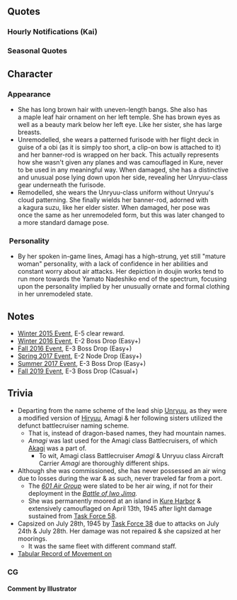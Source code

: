 {{ShipPageHeader}}

==Quotes==
{{ShipQuotes
|Introduction = 雲龍型航空母艦、天城と申します。提督、どうぞよろしくお願い致します。天城、精進致します。
|Introduction/En = I'm Amagi, an Unryuu-class Carrier. Thanks for your recruitment, Admiral. Amagi will concentrate!

|Introduction/Kai = 雲龍型航空母艦天城です！提督！天城今なら十分活躍できます！
|Introduction/Kai/En = I'm Amagi, an Unryuu-class Carrier! Admiral, this time Amagi can play an active role!
|Introduction/Kai/Note = [[#Trivia|In contrast to her historical life]].

|Library = 雲龍型航空母艦、その二番艦、天城です。戦時急造計画であるマル急計画により、建造されました。<br>空母機動部隊として運用されることは叶いませんでしたが、呉空襲時の対空戦で奮闘しました。
|Library/En = I'm Amagi, 2nd Carrier of the Unryuu Class. My construction following the Rapid Naval Armaments Supplement Program.<br>Even though I couldn't join the Mobile Striking Force, I did my best in the air raid at Kure Naval base.
|Library/Note = [[#Trivia|She never sortied and capsized while moored]].

|Secretary 1 = えーっと・・・対空戦ですか？
|Secretary 1/En = Uhm... An air battle?

|Secretary 1/Kai = はい！天城！出れます！
|Secretary 1/Kai/En = Yes! Amagi, going!

|Secretary 2 = 何？対空射撃・・・撃ち方はじめ！あれ・・・提督？あぁ、えっと・・・
|Secretary 2/En = What? Commencing anti-aircraft defense! Huh? Admiral? Um...well...

|Secretary 3 = 提督、天城の格納庫に何か御用でしょうか？艦載機を配備？わぁ！嬉しいです！
|Secretary 3/En = Admiral, what's wrong with Amagi's hangar? Deploying aircraft? Yes, I'm happy.

|Secretary 3/Kai = 提督、天城の格納庫に何か御用でしょうか？新鋭艦載機の調査って・・・本当ですか？
|Secretary 3/Kai/En = Admiral, what's wrong with Amagi's hangar? 'Checking the condition of the aircraft'...? Really?

|Idle = 函館・・・なんでだろう？懐かしい響・・・気のせいですね　あっ提督！お呼びでしょうか？天城精一杯頑張りますね！
|Idle/En = Hakodate... I wonder...? That's such a familiar name... Maybe it's just me...? Ah, Admiral! Did you call for me? Amagi will give her best!
|Idle/Note = Hakodate Dock was where she was scrapped.

|Secretary Married = 提督・・・いつも本当に・・・お疲れ様です。天城ここに待機していますので・・・御用があれば・・・いつもお呼びびくださいね。
|Secretary Married/En = Admiral,　good work as usual. Amagi's always on standby here, so... If you have any problems, just call me.

|Secretary Married/Kai = 提督、天城に素敵な艦載機を…そして、主力航空母艦として運用してくれて…本当に、ありがとうございます！　…感謝でいっぱいです…
|Secretary Married/Kai/En = Admiral, thank you for giving Amagi these wonderful aircraft... And for including me in the main force. Really, thank you very much!... I'm full of gratitude.

|Wedding = 提督、お呼びでしょうか。えっ？天城に、これを…お受けいたします、提督。あ、ありがとうございます。ずっと、大切にします。
|Wedding/En = Admiral, did you call for Amagi? Huh? It's for Amagi? Then, I will accept it, Admiral. Th-thank you. I will treasure it.

|Looking At Scores = 提督？情報は大切ですね！天城もそう思います
|Looking At Scores/En = Reports are important, right, Admiral? Amagi thinks so, too.

|Joining A Fleet = 航空戦隊！天城！出撃いたします！
|Joining A Fleet/En = Amagi, flagship of the carrier squadron, sortieing!

|Joining A Fleet/Kai = 新生第一航空戦隊！天城！出撃致します！
|Joining A Fleet/Kai/En = 1st Carrier fleet, renewed! Amagi, going!
|Joining A Fleet/Kai/Note = A what-if scenario as Amagi would be in the 1st Carrier Fleet.

|Equipment 1 = 対空火器の増強でしょうか？
|Equipment 1/En = Shall we reinforce my anti-aircraft guns?

|Equipment 2 = 新しい艦載機・・・！天城感激です！ありがとうございます！
|Equipment 2/En = Amagi is thankful for the new aircraft. Thank you very much.
|Equipment 2/Note = [[#Trivia|Aircraft of which she was never able to receive in life]]....

|Equipment 3 = 天城が参ります！
|Equipment 3/En = Amagi will now be going.

|Supply = 貴重な燃料や艦載機・・・ありがとうございます！
|Supply/En = Thank you, for all these precious fuel and aircraft.

|Docking Minor = 深い傷ではないのですが・・・提督すみません
|Docking Minor/En = It's not a serious wound but...thanks, Admiral.

|Docking Major = 申し訳ありません・・・長いお風呂を頂きます・・・本当に・・・すみません・・・
|Docking Major/En = I'm sorry. I'm going to take a lot of time in the bath. I'm truly sorry.

|Construction = 新造艦が就役した模様です。
|Construction/En = Looks like a new ship has joined the fleet.

|Returning From Sortie = 艦隊が無事帰投しました。お疲れ様です。
|Returning From Sortie/En = The fleet has returned. Good work everyone.

|Starting A Sortie = 航空母艦天城！抜錨致します！
|Starting A Sortie/En = Aircraft Carrier Amagi, sortieing!

|Battle Start = 対空射撃じゃありません！攻撃隊の発艦です！天城航空隊発艦始め！です！
|Battle Start/En = It's not an AA defense! We're doing an air attack! Amagi, deploying aircraft!
|Battle Start/Note = [[#Trivia|Her only engagements were AA defense during air raids at Kure Naval Base]].

|Battle Start/Kai = 第六〇一航空隊、発艦始め！さあ、始めます！
|Battle Start/Kai/En = 601 Air Group, deploying! Attack!

|Air Battle = 烈風…眩しい翼…あっ、自分の艦載機なのに、見惚れちゃいました！
|Air Battle/En = Reppuu... These dazzling wings.. Oh, whoops, I'm smitten with my own planes.

|Attack = 天城航空隊、お・・・お願いします！
|Attack/En = Carrier Amagi... G-Going!

|Night Battle = つ・・・追撃ですか？そうですか。頑張ります。
|Night Battle/En = What... A pursuit attack? Then... I'll do my best.

|MVP = 天城が一番ですか・・・？本当に・・・？あぁ・・・ありがとうございます！嬉しい・・・
|MVP/En = Amagi is...number one? Really? Thank you very much. I...I'm happy.

|MVP/Kai = ふぅ・・・天城・・・戦果を挙げられて良かったです！努力すればやれるのですね！
|MVP/Kai/En = Fuu... Amagi is happy with the result of the battle! Amagi can do it, as long as I give my best effort!

|Minor Damage 1 = 被弾！？応急処置を！
|Minor Damage 1/En = I got bombed!? Commence emergency procedures!

|Minor Damage 2 = 浸水を防いで！だ、大丈夫です！
|Minor Damage 2/En = Hurry up with the flood control! I-I'm fine!

|Major Damage = うぅ・・・やられました・・・艦載機・・・発着艦不能です・・・
|Major Damage/En = Uwa... I've been hit. It's impossible to launch planes now.

|Sunk = 沈むのに・・・天城・・・不思議な気持ちです・・・今度は精一杯行きました・・・よね・・・
|Sunk/En = Even though...Amagi is sinking...Amagi still has this strange feeling... This time, I did my best...right...?
|Sunk/Note = In contrast to her historical capsizing.
}}
===Hourly Notifications (Kai)===
{{Shiphourly
|00JP = 提督！日付が変わりました！本日はこの天城が時刻をお知らせしてまいりますね！はい！大丈夫です！頑張ります！
|00EN = Admiral! The day has changed! Today, Amagi will announce the hourlies! Yes, don't worry! I'll do my best!
|00Note = 
|01JP = マルヒトマルマルとなりました！提督・・・夜は艦隊も静かですね
|01EN = 01:00. Admiral... The fleet is quiet tonight!
|01Note = 
|02JP = マルフタマルマルです　丑三つ時・・・ですね・・・提督　少し・・・怖いかって？いえ！ぜんぜ・・・ん・・・もんだい・・・な・・・く・・・？提督・・・？どこ・・・？　ひゃぁっ！？
|02EN = 02:00. It's... Midnight... 'Are you scared'? No... I... am... not...? Admiral...? Where are you...? Hyaa!?
|02Note = 
|03JP = マルサンマルマルです　提督？あの？冗談とかやめて欲しいです。天城本当にびっくりしました・・・べっ別に怖くは・・・ないです・・・
|03EN = 03:00. Admiral? Um? Can you stop toying with me? Amagi was really surprised... It's not like I was scared...
|03Note = 
|04JP = マルヨンマルマルとなりました　提督？この時間はとても眠いですね・・・っふ！頑張ります！
|04EN = 04:00. Admiral? It's very sleepy at this time... Ufu! I'm doing my best!
|04Note = 
|05JP = マルゴーマルマルです　夜が明けて来ました・・・そろそろ総員起こしの準備をいたしますね？
|05EN = 05:00. It's dawn now... Shall we prepare for the reveille?
|05Note = Reveille is a common bugle call used to wake up military personnel at sunrise.
|06JP = マルロクマルマル　艦隊総員起こし！朝です！本日も一日頑張りましょう！
|06EN = 06:00. Commencing reveille! It's morning! Let us give our best today, too!
|06Note = 
|07JP = マルナナマルマルです　提督！簡単で申し訳ないですが朝餉の準備こちらにどうぞ！まず今日のお味噌汁のお出しは・・・
|07EN = 07:00. Admiral! I'm sorry for making such a simple dish but... breakfast is here! Today the soup for miso is...
|07Note = 
|08JP = マルハチマルマルです　提督？天城の朝餉お口に会いましたでしょうか？あっ・・・よかった・・・片付けますね・・・　よかった・・・
|08EN = 08:00. Admiral? Did Amagi's breakfast match your taste? Ah... great... I'll be cleaning now... Thanks...
|08Note = 
|09JP = マルキュウマルマルとなりました　提督そろそろ艦隊出撃ですね！主力の艦隊編成は如何致しましょうか？
|09EN = 09:00. Admiral! It's about time we do some battles. What shall we pick for the main fleet?
|09Note = 
|10JP = ヒトマルマルマルです　そうですね・・・私も艦載機を搭載できてほんとうに嬉しいです！いいものですね・・・艦載機
|10EN = 10:00. That's right... I'm happy I get to equip aircraft! They're beautiful... aircraft that is.
|10Note = [[#Trivia|In contrast to her historical life]].
|11JP = ヒトヒトマルマルです　そろそろ昼餉の準備をいたしますね？提督？食べたいものはありますか？・・・何にしようかしら・・・
|11EN = 11:00. It's about time for lunch, right? What do you want, Admiral...? I wonder what I should make...
|11Note = 
|12JP = ヒトフタマルマル　正午です！提督！お昼は和風カレーにしてみました！丼いっぱいで召し上がれっ、おかわりもありますよ？
|12EN = 12:00. It's noon, now! Admiral, I tried making Japanese-style curry for lunch! Please eat up, I still have a lot left.
|12Note = 
|13JP = ヒトサンマルマルです　和風のカレーもいいでしょう？やはりお出汁！そして片栗粉のとろみもポイントなんです
|13EN = 13:00. My curry was good, too, right? Of course, the soup & the potato starch were on point, as well.
|13Note = 
|14JP = ヒトヨンマルマルとなりました　あっ雲龍姉様！調子はいかがですか？姉様最近とっても綺麗・・・天城も見習います！
|14EN = 14:00. Ah... Unryuu-neesama! How are you, today? You're getting more beautiful these days... Amagi want to be like you, too!
|14Note = 
|15JP = ヒトゴーマルマルです　提督、甘いモノでもいかがですか？間宮さんにお願いして葛餅をいただいてきました！・・・ご一緒に
|15EN = 15:00. Admiral, do you want some sweets? I've ordered some Kudzu starch cake from Mamiya! Let us dig in!
|15Note = 
|16JP = ヒトロクマルマルです　提督！私も鍛錬すれば飛龍さんや蒼龍さんのようになれますか？えっ？本当？・・・天城頑張ります！
|16EN = 16:00. Admiral, if Amagi trains hard, can Amagi match Hiryuu & Souryuu? Huh? Really...? Then, Amagi will do her best!
|16Note = [[#Trivia|The ''Unryuu''-class is based on Souryuu & Hiryuu's similar designs]].
|17JP = ヒトナナマルマルです　提督、夕焼けが綺麗ですね？・・・えっ天城もって・・・やだ・・・なにいって・・・えっ戻ろうって・・・そうですね・・・
|17EN = 17:00. Admiral, the sunset was beautiful, right...? Um... Amagi is also... Noooo, what are you saying... Hm? go back?... Yes...
|17Note = She is a bit embarrassed when the Admiral praised her as beautiful, just like the sunset.
|18JP = ヒトハチマルマルとなりました　提督、天城夕餉の支度に入りますね？天城腕をふるいます！少しお待ちくださいませ
|18EN = 18:00. Admiral, shall Amagi prepare your dinner? Amagi will show you her culinary skills! Please wait!
|18Note = 
|19JP = ヒトキュウマルマルです　夕餉は洋食にしてみました！カツレツです！コーンスープも用意致しました！
|19EN = 19:00. Amagi tried a Western-style dinner! It's cutlet & corn soup, today.
|19Note = 
|20JP = フタマルマルマルです　えっ？カツレツはとんかつとは違いますよ？えっ？どう違うかって？それはですね・・・まずそもそも・・・
|20EN = 20:00. Hah? 'Cutlet is different from tonkatsu'? Huh? 'How'? Well, first off... It's...
|20Note = 
|21JP = フタヒトマルマルです　提督！そうですね・・・妹の葛城ですか？・・・はい、再び会えると信じています航空戦隊を組みたいですね
|21EN = 21:00. Admiral! Yeah... About our sister Katsuragi? Yes, I believe we will meet again, & I want to form a carrier division with her.
|21Note = A tease similar to [[Unryuu#Hourlies|Unryuu]]'s, among others.
|22JP = フタフタマルマルとなりました　夜は静か・・・じゃぁないみたいですね・・・あの天城静かにってお願いしてきましょうか？
|22EN = 22:00. It's quiet at night... Well, looks like it's not... shall Amagi go & make it quiet?
|22Note = [[Sendai]]?
|23JP = フタサンマルマルです　提督、今日も一日本当にお疲れ様でした。ぐっすりお休みになって疲れをとってくださいね
|23EN = 23:00. Admiral, thanks for your hard work today. Please have some sleep.
|23Note = 
}}

===Seasonal Quotes===
{{Shipquoteseasonal
|SecondAnniversary2015 = 提督、今日は特別な日ですね。天城、ご一緒できて光栄です。ふふっ、嬉し。
|SecondAnniversary2015_EN = Admiral, today is a important day right? Amagi is honored to be with you! Fufu, I'm happy.
|SecondAnniversary2015_Clip = {{Audio|file=Amagi_Second_Anniversary.ogg}}
|SecondAnniversary2015_Note = 

|Christmas2015 = メリークリスマスです、提督。函館や呉の夜景も今日は綺麗ですよ、きっと。
|Christmas2015_EN = Merry Christmas, Admiral. Nighttime scenery at Hakodate and Kure should've be pretty in this season.
|Christmas2015_Clip = {{Audio|file=Amagi_Christmas_2015.ogg}}
|Christmas2015_Note = 

|NewYear2016 = 提督、新年明けましておめでとうございます！天城、新年をご一緒できて光栄です！
|NewYear2016_EN = Admiral, Happy New Year to you! I am honored to be spending a new year together!
|NewYear2016_Clip = {{Audio|file=Amagi_New_Year_2016.ogg}}
|NewYear2016_Note = 

|ThirdAnniversary2016 = 提督、今日は特別な日ですね。天城、ご一緒できて光栄です。ふふっ、嬉し。
|ThirdAnniversary2016_EN = Admiral, today is a important day right? Amagi is honored to be with you! Fufu, I'm happy.
|ThirdAnniversary2016_Clip = {{Audio|file=Amagi_Second_Anniversary.ogg}}
|ThirdAnniversary2016_Note = From [[Seasonal/Second_Anniversary]]
}}

==Character==

===Appearance===
* She has long brown hair with uneven-length bangs. She also has a maple leaf hair ornament on her left temple. She has brown eyes as well as a beauty mark below her left eye. Like her sister, she has large breasts.
* Unremodelled, she wears a patterned furisode with her flight deck in guise of a obi (as it is simply too short, a clip-on bow is attached to it) and her banner-rod is wrapped on her back. This actually represents how she wasn't given any planes and was camouflaged in Kure, never to be used in any meaningful way. When damaged, she has a distinctive and unusual pose lying down upon her side, revealing her Unryuu-class gear underneath the furisode.
* Remodelled, she wears the Unryuu-class uniform without Unryuu's cloud patterning. She finally wields her banner-rod, adorned with a kagura suzu, like her elder sister. When damaged, her pose was once the same as her unremodeled form, but this was later changed to a more standard damage pose.

=== Personality ===
* By her spoken in-game lines, Amagi has a high-strung, yet still "mature woman" personality, with a lack of confidence in her abilities and constant worry about air attacks. Her depiction in doujin works tend to run more towards the Yamato Nadeshiko end of the spectrum, focusing upon the personality implied by her unusually ornate and formal clothing in her unremodeled state.
==Notes==
* [[Winter 2015 Event]], E-5 clear reward.
* [http://kancolle.wikia.com/wiki/Winter_2016_Event Winter 2016 Event], E-2 Boss Drop (Easy+)
* [http://kancolle.wikia.com/wiki/Fall_2016_Event Fall 2016 Event], E-3 Boss Drop (Easy+)
* [http://kancolle.wikia.com/wiki/Spring_2017_Event Spring 2017 Event], E-2 Node Drop (Easy+)
* [http://kancolle.wikia.com/wiki/Summer_2017_Event Summer 2017 Event], E-3 Boss Drop (Easy+)
* [[Fall 2019 Event]], E-3 Boss Drop (Casual+)

==Trivia==
* Departing from the name scheme of the lead ship [[Unryuu]], as they were a modified version of [[Hiryuu]], Amagi & her following sisters utilized the defunct battlecruiser naming scheme.
** That is, instead of dragon-based names, they had mountain names.
** ''Amagi'' was last used for the Amagi class Battlecruisers, of which [[Akagi]] was a part of.
*** To wit, Amagi class Battlecruiser ''Amagi'' & Unryuu class Aircraft Carrier ''Amagi'' are thoroughly different ships. <!-- ** The first ''Amagi'' was a corvette, the sole member of her class. -->
* Although she was commissioned, she has never possessed an air wing due to losses during the war & as such, never traveled far from a port.
** The ''[[Equipment_Ranking|601 Air Group]]'' were slated to be her air wing, if not for their deployment in the [[wikipedia:Battle_of_Iwo_Jima|''Battle of Iwo Jima'']]''.''
** She was permanently moored at an island in [[wikipedia:Kure_Naval_Base|Kure Harbor]] & extensively camouflaged on April 13th, 1945 after light damage sustained from [[:wikipedia:Task_Force_58|Task Force 58]].
* Capsized on July 28th, 1945 by [[:wikipedia:Task_Force_38|Task Force 38]] due to attacks on July 24th & July 28th. Her damage was not repaired & she capsized at her moorings.
** It was the same fleet with different command staff.
* [http://www.combinedfleet.com/amagi.htm Tabular Record of Movement on {{PAGENAMEE}}]

===CG===
====Comment by Illustrator====

{{MultiTweet
|MultiTweetID = amagidesign
|user = ku_ro_kuro
|color = #ace
|title = Amagi's Design
|link01 = https://twitter.com/ku_ro_kuro/status/564594762695454722
|JP01 = 航空母艦天城は三菱長崎造船所で起工されました。<br />天城は雲龍の図面を転用して作られた為外見がほぼ同じですが、機銃のプラットホームが全て角型になるなど簡略化が更に進んでいます。<br />また、機関は改鈴谷型重巡から流用して雲龍と同出力になるように構成されました。
|EN01 = The Standard Aircraft Carrier Amagi began at Mitsubishi Nagasaki Shipyard. Amagi was created with a modified version of Unryuu's blueprints so her outer appearance is roughly the same but she had various simplifications such as her machine gun platforms all being rectangular.<br />Also, her engine was recycled from a modified Suzuya-class heavy cruiser and configured to have the same output as Unryuu.
|link02 = https://twitter.com/ku_ro_kuro/status/564594854844325889
|JP02 = 竣工後、第一航空戦隊に編成、瀬戸内海で松山基地の601航空隊と共に航空戦隊としての訓練をしていましたが、程なく第一航空戦隊は解体。<br />601航空隊は基地航空隊となり、天城は搭載する筈だった母艦航空隊を失い、呉鎮守府所属艦になりました。
|EN02 = After her construction completed, she was assigned to the first carrier division and trained together with the 601 air group at Matsuyama Base at the Seto Inland Sea but the first carrier division was dissolved shortly after.<br />The 601 air group served as the base's air force and Amagi who was supposed to load them, having lost her carrier fleet, was assigned to the Kure Naval District.
|link03 = https://twitter.com/ku_ro_kuro/status/569680809566691329
|JP03 = ●天城初期<br />着物姿は三ツ子島に擬装繋留されていた姿を表現しています<br />天城改の鉄ブラ、手蓋、服等の上に擬装（着物）を付けています。<br />着物の柄に松の木、道路、土、擬装網等、擬装に使われた物を取り入れています。
|EN03 = Initial Amagi<br />Her kimono represents her camouflaged appearance while anchored at Mitsugo Island.<br />Amagi Kai's iron bra, gauntlet and clothing have her camouflage (kimono) applied.<br />On her kimono's design are pine trees, roads, land and camouflage netting which are incorporated into the camouflage.
|link04 = https://twitter.com/ku_ro_kuro/status/569680988608946178
|JP04 = 乗せられた擬装の為に甲板の機能は妨げられていましたので、甲板は帯に。旗竿は袋に収納されています。<br />繋留時は第4種予備艦となっていた為人員は最低限しかおらず、浸水に対するダメージコントロールができずに徐々に傾き、転覆しました。<br />ですので下の防御力を下げる表現で脚の鎧は外してます。
|EN04 = Because of her camouflage, her deck's functionality was hampered so it was made into her obi. Her flagpole is stored in a bag.<br />When she was moored, there were 4 types of reserve ships so she only had the bare minimum of personnel and could not perform damage control to prevent flooding, leading her to gradually tilt and she capsized.
|link05 = https://twitter.com/ku_ro_kuro/status/569681230641246208
|JP05 = 初期天城の絵は後ろに隠していた腰艤装を前に展開させる途中のイメージです。<br />開幕戦の画面の暗さに溶け込んだら面白いかと思い、暗めに塗ってます。
|EN05 = The rigging hiding in the back and attached to the waist of the initial Amagi is shown in the process of being deployed.<br />I thought it might be interesting if it were to meld into the darkness of the opening screen, so I made it dark.
|link06 = https://twitter.com/ku_ro_kuro/status/569682481936347137
|JP06 = 初期天城で胸が大きいのは着膨れです。
|EN06 = The Amagi's breasts appears to be larger in her initial form due to the piling of clothes.
|link07 = https://twitter.com/ku_ro_kuro/status/569692351653785600
|JP07 = 初期天城の帯ですが、普通の着物の帯の長さは4メートル近いので人が持てる幟程度の長さだと全然足りません。<br />なので、背中の結びは結んである形に作られたものをポンと付けているフェイクです。中破の時に留め金がちょっと見えます。
|EN07 = In regards to the initial Amagi's obi, a regular kimono's obi is around 4 metres long so it's really short of being streamer length that people can carry.<br />That being so, I just went ahead and made a fake that looks like it's tied at the back. The clasp is slightly visible in her damaged art.
|link08 = https://twitter.com/ku_ro_kuro/status/569680678536638464
|JP08 = 髪飾りは楓と結袈裟の房
|EN08 = Her hair accessory is from a maple tree and the bound section of a kasaya.
}}

{{ShipPageFooter}}